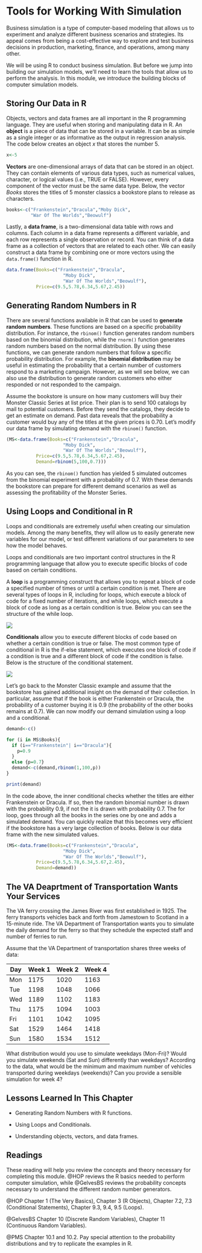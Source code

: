 # Tools for Working With Simulation

Business simulation is a type of computer-based modeling that allows us to experiment and analyze different business scenarios and strategies. Its appeal comes from being a cost-effective way to explore and test business decisions in production, marketing, finance, and operations, among many other.

We will be using R to conduct business simulation. But before we jump into building our simulation models, we'll need to learn the tools that allow us to perform the analysis. In this module, we introduce the building blocks of computer simulation models.

## Storing Our Data in R

Objects, vectors and data frames are all important in the R programming language. They are useful when storing and manipulating data in R. An **object** is a piece of data that can be stored in a variable. It can be as simple as a single integer or as informative as the output in regression analysis. The code below creates an object *x* that stores the number $5$.

```r
x<-5
```

**Vectors** are one-dimensional arrays of data that can be stored in an object. They can contain elements of various data types, such as numerical values, character, or logical values (i.e., TRUE or FALSE). However, every component of the vector must be the same data type. Below, the vector *Books* stores the titles of $5$ monster classics a bookstore plans to release as characters.

```r
books<-c("Frankenstein","Dracula","Moby Dick",
         "War Of The Worlds","Beowulf")
```

Lastly, a **data frame**, is a two-dimensional data table with rows and columns. Each column in a data frame represents a different variable, and each row represents a single observation or record. You can think of a data frame as a collection of vectors that are related to each other. We can easily construct a data frame by combining one or more vectors using the `data.frame()` function in R.

```r
data.frame(Books=c("Frankenstein","Dracula",
                     "Moby Dick",
                     "War Of The Worlds","Beowulf"), 
           Price=c(9.5,5.78,6.34,5.67,2.45))
```

## Generating Random Numbers in R

There are several functions available in R that can be used to **generate random numbers**. These functions are based on a specific probability distribution. For instance, the `rbinom()` function generates random numbers based on the binomial distribution, while the `rnorm()` function generates random numbers based on the normal distribution. By using these functions, we can generate random numbers that follow a specific probability distribution. For example, the **binomial distribution** may be useful in estimating the probability that a certain number of customers respond to a marketing campaign. However, as we will see below, we can also use the distribution to generate random customers who either responded or not responded to the campaign.

Assume the bookstore is unsure on how many customers will buy their Monster Classic Series at list price. Their plan is to send $100$ catalogs by mail to potential customers. Before they send the catalogs, they decide to get an estimate on demand. Past data reveals that the probability a customer would buy any of the titles at the given prices is $0.70$. Let's modify our data frame by simulating demand with the `rbinom()` function.

```r
(MS<-data.frame(Books=c("Frankenstein","Dracula",
                     "Moby Dick",
                     "War Of The Worlds","Beowulf"), 
           Price=c(9.5,5.78,6.34,5.67,2.45),
           Demand=rbinom(5,100,0.7)))
```

As you can see, the `rbinom()` function has yielded $5$ simulated outcomes from the binomial experiment with a probability of $0.7$. With these demands the bookstore can prepare for different demand scenarios as well as assessing the profitability of the Monster Series.

## Using Loops and Conditional in R

Loops and conditionals are extremely useful when creating our simulation models. Among the many benefits, they will allow us to easily generate new variables for our model, or test different variations of our parameters to see how the model behaves.

Loops and conditionals are two important control structures in the R programming language that allow you to execute specific blocks of code based on certain conditions.

A **loop** is a programming construct that allows you to repeat a block of code a specified number of times or until a certain condition is met. There are several types of loops in R, including for loops, which execute a block of code for a fixed number of iterations, and while loops, which execute a block of code as long as a certain condition is true. Below you can see the structure of the while loop.

![](images/Loop.png){fig-align="center"}

**Conditionals** allow you to execute different blocks of code based on whether a certain condition is true or false. The most common type of conditional in R is the if-else statement, which executes one block of code if a condition is true and a different block of code if the condition is false. Below is the structure of the conditional statement.

![](images/Conditional.png){fig-align="center"}

Let's go back to the Monster Classic example and assume that the bookstore has gained additional insight on the demand of their collection. In particular, assume that if the book is either Frankenstein or Dracula, the probability of a customer buying it is $0.9$ (the probability of the other books remains at $0.7$). We can now modify our demand simulation using a loop and a conditional.

```r
demand<-c()

for (i in MS$Books){
  if (i=="Frankenstein"| i=="Dracula"){
    p=0.9
  }
  else {p=0.7}
  demand<-c(demand,rbinom(1,100,p))
}

print(demand)
```

In the code above, the inner conditional checks whether the titles are either Frankenstein or Dracula. If so, then the random binomial number is drawn with the probability $0.9$, if not the it is drawn with probability $0.7$. The for loop, goes through all the books in the series one by one and adds a simulated demand. You can quickly realize that this becomes very efficient if the bookstore has a very large collection of books. Below is our data frame with the new simulated values.

```r
(MS<-data.frame(Books=c("Frankenstein","Dracula",
                     "Moby Dick",
                     "War Of The Worlds","Beowulf"), 
           Price=c(9.5,5.78,6.34,5.67,2.45),
           Demand=demand))
```

## The VA Deaprtment of Transportation Wants Your Services

The VA ferry crossing the James River was first established in $1925$. The ferry transports vehicles back and forth from Jamestown to Scotland in a $15$-minute ride. The VA Department of Transportation wants you to simulate the daily demand for the ferry so that they schedule the expected staff and number of ferries to run.

Assume that the VA Department of transportation shares three weeks of data:

| Day | Week 1 | Week 2 | Week 4 |
|-----|--------|--------|--------|
| Mon | 1175   | 1020   | 1163   |
| Tue | 1198   | 1048   | 1066   |
| Wed | 1189   | 1102   | 1183   |
| Thu | 1175   | 1094   | 1003   |
| Fri | 1101   | 1042   | 1095   |
| Sat | 1529   | 1464   | 1418   |
| Sun | 1580   | 1534   | 1512   |

What distribution would you use to simulate weekdays (Mon-Fri)? Would you simulate weekends (Sat and Sun) differently than weekdays? According to the data, what would be the minimum and maximum number of vehicles transported during weekdays (weekends)? Can you provide a sensible simulation for week 4?

## Lessons Learned In This Chapter

-   Generating Random Numbers with R functions.

-   Using Loops and Conditionals.

-   Understanding objects, vectors, and data frames.

## Readings

These reading will help you review the concepts and theory necessary for completing this module. @HOP reviews the R basics needed to perform computer simulation, while @GelvesBS reviews the probability concepts necessary to understand the different random number generators.

@HOP Chapter 1 (The Very Basics), Chapter 3 (R Objects), Chapter 7.2, 7.3 (Conditional Statements), Chapter 9.3, 9.4, 9.5 (Loops).

@GelvesBS Chapter 10 (Discrete Random Variables), Chapter 11 (Continuous Random Variables).

@PMS Chapter 10.1 and 10.2. Pay special attention to the probability distributions and try to replicate the examples in R.
